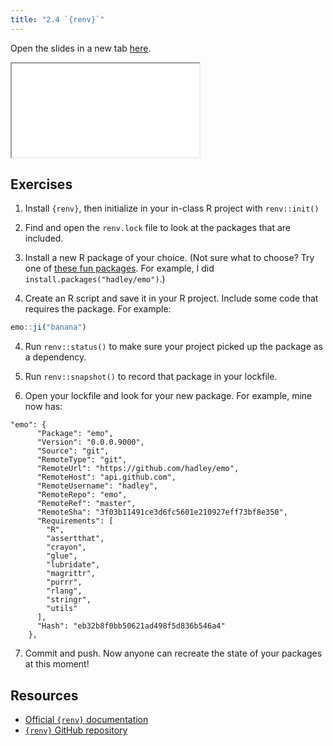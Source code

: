 ```yaml
---
title: "2.4 `{renv}`"
---
```


Open the slides in a new tab [here](slides/04-renv.qmd){target="_blank"}.

<div>

```{=html}
<iframe class="slide-deck" src="slides/04-renv.html"></iframe>
```

</div>

## Exercises

1. Install `{renv}`, then initialize  in your in-class R project with `renv::init()`

2. Find and open the `renv.lock` file to look at the packages that are included.

3.  Install a new R package of your choice. (Not sure what to choose? Try one of [these fun packages](https://medium.com/geekculture/15-fun-r-packages-you-may-not-know-of-fb25a9dcd627). For example, I did `install.packages("hadley/emo")`.)

4.  Create an R script and save it in your R project. Include some code that requires the package. For example:

```r
emo::ji("banana")
```

4.  Run `renv::status()` to make sure your project picked up the package as a dependency.

5.  Run `renv::snapshot()` to record that package in your lockfile.

6.  Open your lockfile and look for your new package. For example, mine now has:

```         
"emo": {
      "Package": "emo",
      "Version": "0.0.0.9000",
      "Source": "git",
      "RemoteType": "git",
      "RemoteUrl": "https://github.com/hadley/emo",
      "RemoteHost": "api.github.com",
      "RemoteUsername": "hadley",
      "RemoteRepo": "emo",
      "RemoteRef": "master",
      "RemoteSha": "3f03b11491ce3d6fc5601e210927eff73bf8e350",
      "Requirements": [
        "R",
        "assertthat",
        "crayon",
        "glue",
        "lubridate",
        "magrittr",
        "purrr",
        "rlang",
        "stringr",
        "utils"
      ],
      "Hash": "eb32b8f0bb50621ad498f5d836b546a4"
    },
```

7. Commit and push. Now anyone can recreate the state of your packages at this moment!

## Resources

-   [Official `{renv}` documentation](https://rstudio.github.io/renv/)
-   [`{renv}` GitHub repository](https://github.com/rstudio/renv)